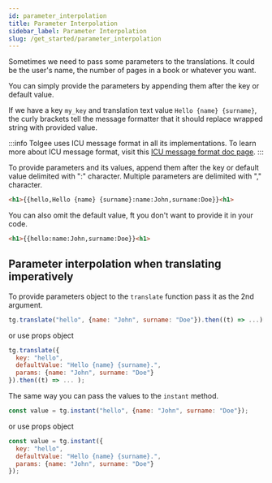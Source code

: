 ```yaml
---
id: parameter_interpolation
title: Parameter Interpolation
sidebar_label: Parameter Interpolation
slug: /get_started/parameter_interpolation
---
```


Sometimes we need to pass some parameters to the translations. It could be the user's name, the number of pages
in a book or whatever you want.

You can simply provide the parameters by appending them after the key or default value.

If we have a key `my_key` and translation text value `Hello {name} {surname}`, the curly brackets tell the message
formatter that it should replace wrapped string with provided value.

:::info
Tolgee uses ICU message format in all its implementations. To learn more about ICU message format, visit this
[ICU message format doc page](/docs/icu_message_format).
:::

To provide parameters and its values, append them after the key or default value delimited with ":" character.
Multiple parameters are delimited with "," character.

```html
<h1>{{hello,Hello {name} {surname}:name:John,surname:Doe}}<h1>
```

You can also omit the default value, ft you don't want to provide it in your code.
```html
<h1>{{hello:name:John,surname:Doe}}<h1>
```

## Parameter interpolation when translating imperatively
To provide parameters object to the `translate` function pass it as the 2nd argument.
```javascript
tg.translate("hello", {name: "John", surname: "Doe"}).then((t) => ...);
```
or use props object
```javascript
tg.translate({
  key: "hello",
  defaultValue: "Hello {name} {surname}.",
  params: {name: "John", surname: "Doe"}
}).then((t) => ... );
```

The same way you can pass the values to the `instant` method.
```javascript
const value = tg.instant("hello", {name: "John", surname: "Doe"});
```

or use props object
```javascript
const value = tg.instant({
  key: "hello",
  defaultValue: "Hello {name} {surname}.",
  params: {name: "John", surname: "Doe"}
});
```
